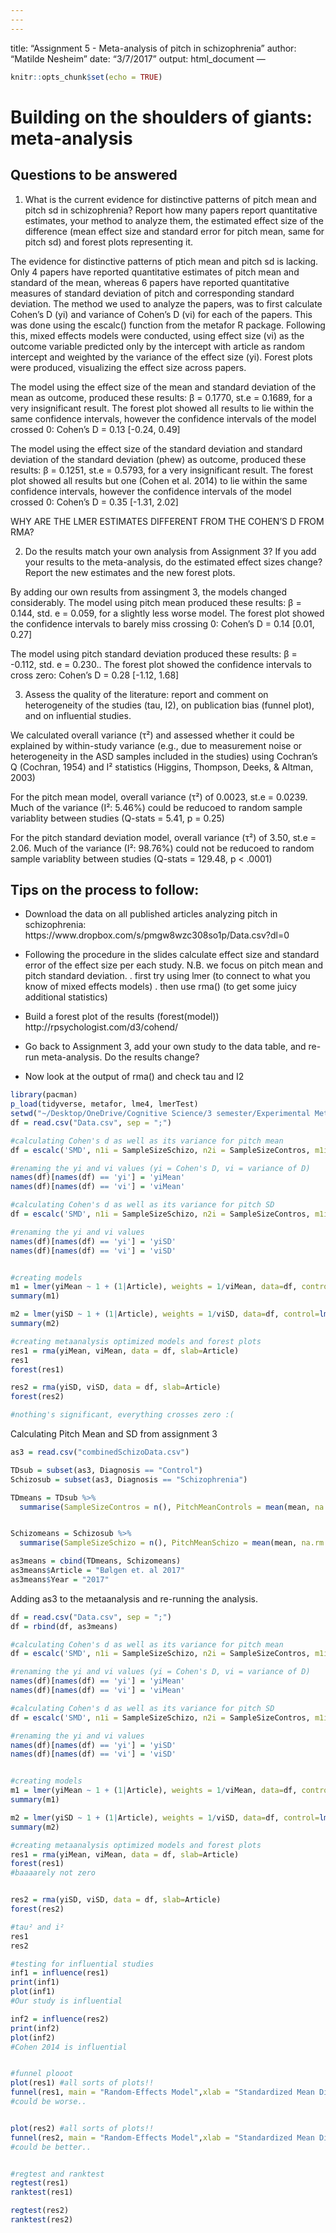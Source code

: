 ```yaml
---
---
---
```

title: "Assignment 5 - Meta-analysis of pitch in schizophrenia"
author: "Matilde Nesheim"
date: "3/7/2017"
output: html_document
---

```r
knitr::opts_chunk$set(echo = TRUE)
```

# Building on the shoulders of giants: meta-analysis

## Questions to be answered

1. What is the current evidence for distinctive patterns of pitch mean and pitch sd in schizophrenia? Report how many papers report quantitative estimates, your method to analyze them, the estimated effect size of the difference (mean effect size and standard error for pitch mean, same for pitch sd) and forest plots representing it. 

The evidence for distinctive patterns of ptich mean and pitch sd is lacking. Only 4 papers have reported quantitative estimates of pitch mean and standard of the mean, whereas 6 papers have reported quantitative measures of standard deviation of pitch and corresponding standard deviation. 
The method we used to analyze the papers, was to first calculate Cohen's D  (yi) and variance of Cohen's D (vi) for each of the papers. This was done using the escalc() function from the metafor R package. Following this, mixed effects models were conducted, using effect size (vi) as the outcome variable predicted only by the intercept with article as random intercept and weighted by the variance of the effect size (yi).
Forest plots were produced, visualizing the effect size across papers. 

The model using the effect size of the mean and standard deviation of the mean as outcome, produced these results:
β = 0.1770, st.e = 0.1689, for a very insignificant result. The forest plot showed all results to lie within the same confidence intervals, however the confidence intervals of the model crossed 0: Cohen's D = 0.13 [-0.24, 0.49]

The model using the effect size of the standard deviation and standard deviation of the standard deviation (phew) as outcome, produced these results:
β = 0.1251, st.e = 0.5793, for a very insignificant result. The forest plot showed all results but one (Cohen et al. 2014) to lie within the same confidence intervals, however the confidence intervals of the model crossed 0: Cohen's D = 0.35 [-1.31, 2.02]

WHY ARE THE LMER ESTIMATES DIFFERENT FROM THE COHEN'S D FROM RMA?

2. Do the results match your own analysis from Assignment 3? If you add your results to the meta-analysis, do the estimated effect sizes change? Report the new estimates and the new forest plots.

By adding our own results from assingment 3, the models changed considerably. The model using pitch mean produced these results:
β = 0.144, std. e = 0.059, for a slightly less worse model. The forest plot showed the confidence intervals to barely miss crossing 0: Cohen's D = 0.14 [0.01, 0.27]

The model using pitch standard deviation produced these results:
β = -0.112, std. e = 0.230.. The forest plot showed the confidence intervals to cross zero: Cohen's D = 0.28 [-1.12, 1.68]

3. Assess the quality of the literature: report and comment on heterogeneity of the studies (tau, I2), on publication bias (funnel plot), and on influential studies.

We calculated overall variance (τ²) and assessed whether it could be explained by within-study variance (e.g., due to measurement noise or heterogeneity in the ASD samples included in the studies) using Cochran’s Q (Cochran, 1954) and I² statistics (Higgins, Thompson, Deeks, & Altman, 2003) 


For the pitch mean model, overall variance (τ²) of 0.0023, st.e = 0.0239. Much of the variance (I²: 5.46%) could be reducoed to random sample variablity between studies (Q-stats = 5.41, p = 0.25)

For the pitch standard deviation model, overall variance (τ²) of 3.50, st.e = 2.06. Much of the variance (I²: 98.76%) could not be reducoed to random sample variablity between studies (Q-stats = 129.48, p < .0001)

## Tips on the process to follow:

- Download the data on all published articles analyzing pitch in schizophrenia: https://www.dropbox.com/s/pmgw8wzc308so1p/Data.csv?dl=0
- Following the procedure in the slides calculate effect size and standard error of the effect size per each study. N.B. we focus on pitch mean and pitch standard deviation.
 . first try using lmer (to connect to what you know of mixed effects models)
 . then use rma() (to get some juicy additional statistics)

- Build a forest plot of the results (forest(model))
 http://rpsychologist.com/d3/cohend/
- Go back to Assignment 3, add your own study to the data table, and re-run meta-analysis. Do the results change?

- Now look at the output of rma() and check tau and I2

```r
library(pacman)
p_load(tidyverse, metafor, lme4, lmerTest)
setwd("~/Desktop/OneDrive/Cognitive Science/3 semester/Experimental Methods 3/Portfolio_5")
df = read.csv("Data.csv", sep = ";")

#calculating Cohen's d as well as its variance for pitch mean
df = escalc('SMD', n1i = SampleSizeSchizo, n2i = SampleSizeContros, m1i = PitchMeanSchizo, m2i = PitchMeanControls, sd1i = PitchMeanSchizoSD, sd2i = PitchMeanControlsSD, data = df)

#renaming the yi and vi values (yi = Cohen's D, vi = variance of D)
names(df)[names(df) == 'yi'] = 'yiMean'
names(df)[names(df) == 'vi'] = 'viMean'

#calculating Cohen's d as well as its variance for pitch SD
df = escalc('SMD', n1i = SampleSizeSchizo, n2i = SampleSizeContros, m1i = PitchSDSchizo, m2i = PitchSDControls, sd1i = PitchSDSchizoSD, sd2i = PitchSDControlsSD, data = df )

#renaming the yi and vi values
names(df)[names(df) == 'yi'] = 'yiSD'
names(df)[names(df) == 'vi'] = 'viSD'


#creating models
m1 = lmer(yiMean ~ 1 + (1|Article), weights = 1/viMean, data=df, control=lmerControl(check.nobs.vs.nlev="ignore", check.nobs.vs.nRE="ignore"))
summary(m1)

m2 = lmer(yiSD ~ 1 + (1|Article), weights = 1/viSD, data=df, control=lmerControl(check.nobs.vs.nlev="ignore", check.nobs.vs.nRE="ignore"))
summary(m2)

#creating metaanalysis optimized models and forest plots
res1 = rma(yiMean, viMean, data = df, slab=Article) 
res1
forest(res1) 

res2 = rma(yiSD, viSD, data = df, slab=Article) 
forest(res2) 

#nothing's significant, everything crosses zero :(
```

Calculating Pitch Mean and SD from assignment 3

```r
as3 = read.csv("combinedSchizoData.csv")

TDsub = subset(as3, Diagnosis == "Control")
Schizosub = subset(as3, Diagnosis == "Schizophrenia")

TDmeans = TDsub %>%
  summarise(SampleSizeContros = n(), PitchMeanControls = mean(mean, na.rm = T), PitchMeanControlsSD = sd(mean, na.rm = T), PitchSDControls = mean(sd, na.rm = T), PitchSDControlsSD = sd(sd, na.rm = T))


Schizomeans = Schizosub %>%
  summarise(SampleSizeSchizo = n(), PitchMeanSchizo = mean(mean, na.rm = T), PitchMeanSchizoSD = sd(mean, na.rm = T), PitchSDSchizo = mean(sd, na.rm = T), PitchSDSchizoSD = sd(sd, na.rm = T))

as3means = cbind(TDmeans, Schizomeans)
as3means$Article = "Bølgen et. al 2017"
as3means$Year = "2017"
```

Adding as3 to the metaanalysis and re-running the analysis.
```r
df = read.csv("Data.csv", sep = ";")
df = rbind(df, as3means)

#calculating Cohen's d as well as its variance for pitch mean
df = escalc('SMD', n1i = SampleSizeSchizo, n2i = SampleSizeContros, m1i = PitchMeanSchizo, m2i = PitchMeanControls, sd1i = PitchMeanSchizoSD, sd2i = PitchMeanControlsSD, data = df)

#renaming the yi and vi values (yi = Cohen's D, vi = variance of D)
names(df)[names(df) == 'yi'] = 'yiMean'
names(df)[names(df) == 'vi'] = 'viMean'

#calculating Cohen's d as well as its variance for pitch SD
df = escalc('SMD', n1i = SampleSizeSchizo, n2i = SampleSizeContros, m1i = PitchSDSchizo, m2i = PitchSDControls, sd1i = PitchSDSchizoSD, sd2i = PitchSDControlsSD, data = df )

#renaming the yi and vi values
names(df)[names(df) == 'yi'] = 'yiSD'
names(df)[names(df) == 'vi'] = 'viSD'


#creating models
m1 = lmer(yiMean ~ 1 + (1|Article), weights = 1/viMean, data=df, control=lmerControl(check.nobs.vs.nlev="ignore", check.nobs.vs.nRE="ignore"))
summary(m1)

m2 = lmer(yiSD ~ 1 + (1|Article), weights = 1/viSD, data=df, control=lmerControl(check.nobs.vs.nlev="ignore", check.nobs.vs.nRE="ignore"))
summary(m2)

#creating metaanalysis optimized models and forest plots
res1 = rma(yiMean, viMean, data = df, slab=Article) 
forest(res1) 
#baaaarely not zero


res2 = rma(yiSD, viSD, data = df, slab=Article) 
forest(res2) 


```

```r
#tau² and i² 
res1
res2

#testing for influential studies 
inf1 = influence(res1) 
print(inf1) 
plot(inf1)
#Our study is influential 

inf2 = influence(res2) 
print(inf2) 
plot(inf2)
#Cohen 2014 is influential


#funnel plooot
plot(res1) #all sorts of plots!!
funnel(res1, main = "Random-Effects Model",xlab = "Standardized Mean Difference") 
#could be worse..


plot(res2) #all sorts of plots!!
funnel(res2, main = "Random-Effects Model",xlab = "Standardized Mean Difference") 
#could be better..


#regtest and ranktest
regtest(res1) 
ranktest(res1) 

regtest(res2) 
ranktest(res2)

```
